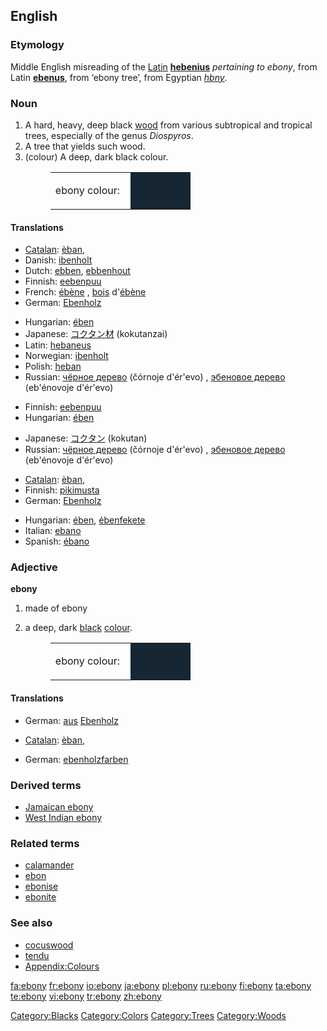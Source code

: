 {{see|Ebony}}
{{wikipedia}}
==English==

===Etymology===
Middle English misreading of the [[w:Latin|Latin]] '''[[hebenius]]''' ''pertaining to ebony'', from Latin '''[[ebenus]]''', from {{AGr.}} '''{{polytonic|[[ἔβενος]]}}''' ‘ebony tree’, from Egyptian ''[[hbny]]''.

===Noun===
{{en-noun|ebonies}}

# A hard, heavy, deep black [[wood]] from various subtropical and tropical trees, especially of the genus ''Diospyros''.
# A tree that yields such wood.
# (colour) A deep, dark black colour.
#: <table><tr><td>ebony colour: &nbsp;</td><td bgcolor="#162632" width="80">&nbsp; </td></tr></table>

====Translations====
{{trans-top|wood}}
* [[Catalan]]: [[èban]], {{m}}
* Danish: [[ibenholt]]
* Dutch: [[ebben]], [[ebbenhout]]
* Finnish: [[eebenpuu]]
* French: [[ébène]] {{f}}, [[bois]] d'[[ébène]] {{m}}
* German: [[Ebenholz]] {{n}}
{{trans-mid}}
* Hungarian: [[ében]]
* Japanese: [[コクタン]][[材]] (kokutanzai)
* Latin: [[hebaneus]] {{m}}
* Norwegian: [[ibenholt]]
* Polish: [[heban]] {{m}}
* Russian: [[чёрное дерево]] (čórnoje d'ér'evo) {{n}}, [[эбеновое дерево]] (eb'énovoje d'ér'evo) {{n}}
{{trans-bottom}}

{{trans-top|tree}}
* Finnish: [[eebenpuu]]
* Hungarian: [[ében]]
{{trans-mid}}
* Japanese: [[コクタン]] (kokutan)
* Russian: [[чёрное дерево]] (čórnoje d'ér'evo) {{n}}, [[эбеновое дерево]] (eb'énovoje d'ér'evo) {{n}}
{{trans-bottom}}

{{trans-top|colour}}
* [[Catalan]]: [[èban]], {{m}}
* Finnish: [[pikimusta]]
* German: [[Ebenholz]] {{n}}
{{trans-mid}}
* Hungarian: [[ében]], [[ébenfekete]]
* Italian: [[ebano]] {{m}}
* Spanish: [[ébano]] {{m}}
{{trans-bottom}}

===Adjective===
'''ebony'''

# made of ebony
# {{colour}} a deep, dark [[black]] [[color|colour]].
#: <table><tr><td>ebony colour: &nbsp;</td><td bgcolor="#162632" width="80">&nbsp; </td></tr></table>

====Translations====
{{trans-top|made of ebony}}
* German: [[aus]] [[Ebenholz]]
{{trans-mid}}
{{trans-bottom}}

{{trans-top|colour}}
* [[Catalan]]: [[èban]], {{m}}
{{trans-mid}}
* German: [[ebenholzfarben]]
{{trans-bottom}}

===Derived terms===
* [[Jamaican ebony]]
* [[West Indian ebony]]

===Related terms===
* [[calamander]]
* [[ebon]]
* [[ebonise]]
* [[ebonite]]

===See also===
* [[cocuswood]]
* [[tendu]]
* [[Appendix:Colours]]

[[Category:Blacks]]
[[Category:Colors]]
[[Category:Trees]]
[[Category:Woods]]

[[fa:ebony]]
[[fr:ebony]]
[[io:ebony]]
[[ja:ebony]]
[[pl:ebony]]
[[ru:ebony]]
[[fi:ebony]]
[[ta:ebony]]
[[te:ebony]]
[[vi:ebony]]
[[tr:ebony]]
[[zh:ebony]]
